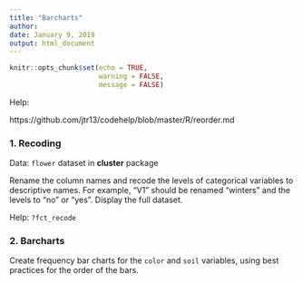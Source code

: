 ```yaml
---
title: "Barcharts"
author: 
date: January 9, 2019
output: html_document
---
```


```r
knitr::opts_chunk$set(echo = TRUE, 
                      warning = FALSE,
                      message = FALSE)
```

Help:

https://github.com/jtr13/codehelp/blob/master/R/reorder.md


### 1. Recoding

Data:  `flower` dataset in  **cluster** package

Rename the column names and recode the levels of categorical variables to descriptive names. For example, "V1" should be renamed "winters" and the levels to "no" or "yes". Display the full dataset.

Help: `?fct_recode`



### 2. Barcharts

Create frequency bar charts for the `color` and `soil` variables, using best practices for the order of the bars.



